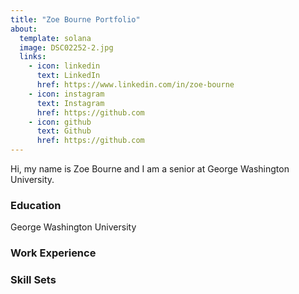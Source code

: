 ```yaml
---
title: "Zoe Bourne Portfolio"
about:
  template: solana
  image: DSC02252-2.jpg
  links: 
    - icon: linkedin
      text: LinkedIn
      href: https://www.linkedin.com/in/zoe-bourne
    - icon: instagram
      text: Instagram
      href: https://github.com
    - icon: github
      text: Github
      href: https://github.com
---
```


Hi, my name is Zoe Bourne and I am a senior at George Washington University.

### Education

George Washington University

### Work Experience

### Skill Sets


```r

```
